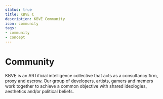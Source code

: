 ```yaml
---
status: true
title: KBVE C
description: KBVE Community
icon: community
tags:
- community
- concept
---
```


# Community

KBVE is an ARTificial intelligence collective that acts as a consultancy firm, proxy and escrow. 
Our group of developers, artists, gamers and memers work together to achieve a common objective with shared ideologies, aesthetics and/or political beliefs.


## 